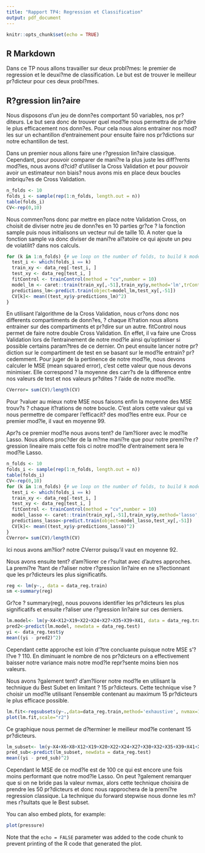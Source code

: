 ```yaml
---
title: "Rapport TP4: Regression et Classification"
output: pdf_document
---
```


```r
knitr::opts_chunk$set(echo = TRUE)
```

## R Markdown

Dans ce TP nous allons travailler sur deux probl?mes: le premier de regression et le deuxi?me de classification. Le but est de trouver le meilleur pr?dicteur pour ces deux probl?mes.  

## R?gression lin?aire

Nous disposons d'un jeu de donn?es comportant 50 variables, nos pr?diteurs. Le but sera donc de trouver quel mod?le nous permettra de pr?dire le plus efficacement nos donn?es. Pour cela nous alons entrainer nos mod?les sur un echantillon d'entrainement pour ensuite faire nos pr?dictions sur notre echantillon de test.

Dans un premier nous allons faire une r?gression lin?aire classique. Cependant, pour pouvoir comparer de mani?re la plus juste les diff?rents mod?les, nous avons d?cid? d'utiliser la Cross Validation et pour pouvoir avoir un estimateur non biais? nous avons mis en place deux boucles imbriqu?es de Cross Validation. 


```r
n_folds <- 10
folds_i <- sample(rep(1:n_folds, length.out = n)) 
table(folds_i)
CV<-rep(0,10)
```
Nous commen?ons donc par mettre en place notre Validation Cross, on choisit de diviser notre jeu de donn?es en 10 parties gr?ce ? la fonction sample puis nous initialisons un vecteur nul de taille 10. A noter que la fonction sample va donc diviser de mani?re al?atoire ce qui ajoute un peu de volatilit? dans nos calculs.

```r
for (k in 1:n_folds) {# we loop on the number of folds, to build k models
  test_i <- which(folds_i == k)
  train_xy <- data_reg[-test_i, ]
  test_xy <- data_reg[test_i, ]
  fitControl <- trainControl(method = "cv",number = 10)
  model_lm <- caret::train(train_xy[,-51],train_xy$y,method='lm',trControl= fitControl)
  predictions_lm<-predict.train(object=model_lm,test_xy[,-51])
  CV[k]<- mean((test_xy$y-predictions_lm)^2)
}
```
En utilisant l'algorithme de la Cross Validation, nous cr?ons donc nos differents compartiments de donn?es, ? chaque it?ration nous allons entrainer sur des compartiments et pr?dire sur un autre. fitControl nous permet de faire notre double Cross Validation. En effet, il va faire une Cross Validation lors de l'entrainement de notre mod?le ainsi qu'optimiser si possible certains param?tres de ce dernier. On peut ensuite lancer notre pr?diction sur le compartiment de test en se basant sur le mod?le entrain? pr?cedemment. Pour juger de la pertinence de notre mod?le, nous devons calculer le MSE (mean squared error), c'est cette valeur que nous devons minimiser. Elle correspond ? la moyenne des carr?s de la difference entre nos valeurs de test et nos valeurs pr?dites ? l'aide de notre mod?le. 

```r
CVerror= sum(CV)/length(CV)
```

Pour ?valuer au mieux notre MSE nous faisons enfin la moyenne des MSE trouv?s ? chaque it?rations de notre boucle. C'est alors cette valeur qui va nous permettre de comparer l'efficacit? des mod?les entre eux. Pour ce premier mod?le, il vaut en moyenne 99.

Apr?s ce premier mod?le nous avons tent? de l'am?liorer avec le mod?le Lasso. Nous allons proc?der de la m?me mani?re que pour notre premi?re r?gression lineaire mais cette fois ci notre mod?le d'entrainement sera le mod?le Lasso.

```r
n_folds <- 10
folds_i <- sample(rep(1:n_folds, length.out = n)) 
table(folds_i)
CV<-rep(0,10)
for (k in 1:n_folds) {# we loop on the number of folds, to build k models
  test_i <- which(folds_i == k)
  train_xy <- data_reg[-test_i, ]
  test_xy <- data_reg[test_i, ]
  fitControl <- trainControl(method = "cv",number = 10)
  model_lasso <- caret::train(train_xy[,-51],train_xy$y,method='lasso',trControl= fitControl)
  predictions_lasso<-predict.train(object=model_lasso,test_xy[,-51])
  CV[k]<- mean((test_xy$y-predictions_lasso)^2)
}
CVerror= sum(CV)/length(CV)
```

Ici nous avons am?lior? notre CVerror puisqu'il vaut en moyenne 92.

Nous avons ensuite tent? d'am?liorer ce r?sultat avec d'autres approches. La premi?re ?tant de r?aliser notre r?gression lin?aire en ne s?lectionnant que les pr?dicteurs les plus significatifs.

```r
reg <- lm(y~., data = data_reg.train)
sm <-summary(reg)
```

Gr?ce ? summary(reg), nous pouvons identifier les pr?dicteurs les plus significatifs et ensuite r?aliser une r?gression lin?aire sur ces derniers. 

```r
lm.model<- lm(y~X4+X12+X19+X22+X24+X27+X35+X39+X41, data = data_reg.train)
pred2<-predict(lm.model, newdata = data_reg.test)
yi <- data_reg.test$y
mean((yi - pred2)^2)
```

Cependant cette approche est loin d'?tre concluante puisque notre MSE s'?l?ve ? 110. En diminuant le nombre de nos pr?dicteurs on a effectivement baisser notre variance mais notre mod?le repr?sente moins bien nos valeurs. 

Nous avons ?galement tent? d'am?liorer notre mod?le en utilisant la technique du Best Subet en limitant ? 15 pr?dicteurs. Cette technique vise ? choisir un mod?le utilisant l'ensemble contenant au maximum 15 pr?dicteurs le plus efficace possible. 

```r
lm.fit<-regsubsets(y~.,data=data_reg.train,method='exhaustive', nvmax=15, really.big = T)
plot(lm.fit,scale="r2")
```

Ce graphique nous permet de d?terminer le meilleur mod?le contenant 15 pr?dicteurs. 

```r
lm_subset<- lm(y~X4+X6+X8+X12+X19+X20+X22+X24+X27+X30+X32+X35+X39+X41+X48, data = data_reg.train)
pred_sub<-predict(lm_subset, newdata = data_reg.test)
mean((yi - pred_sub)^2)
```
Cependant le MSE de ce mod?le est de 100 ce qui est encore une fois moins performant que notre mod?le Lasso. On peut ?galement remarquer que si on ne bride pas la valeur nvmax, alors cette technique choisira de prendre les 50 pr?dicteurs et donc nous rapprochera de la premi?re regression classique. 
La technique du forward stepwise nous donne les m?mes r?sultats que le Best subset.








You can also embed plots, for example:

```r
plot(pressure)
```

Note that the `echo = FALSE` parameter was added to the code chunk to prevent printing of the R code that generated the plot.
